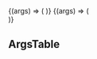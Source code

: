 


<Meta title="components/ProductCard" component={ProductCard} argTypes={{}} />

<Canvas>
  <Story name="Product Card Regular">
    {(args) => (
      <ProductCard
        imageUrl="https://images.unsplash.com/photo-1508013861974-9f6347163ebe?ixid=MnwxMjA3fDB8MHxwaG90by1wYWdlfHx8fGVufDB8fHx8&ixlib=rb-1.2.1&auto=format&fit=crop&w=1655&q=80"
        heading="Some product."
        description="This is a fine flower grown from quality seeds in a garden near you. Price includes pot and saucer."
        price="125"
        addItemToCart={addItemToCart}
        {...args}
      />
    )}
  </Story>
  <Story name="Product Card Multiple">
    {(args) => (
      <div
        style={{
          display: 'flex',
          flexFlow: 'wrap',
          justifyContent: 'space-between'
        }}
      >
        <ProductCard
          imageUrl="https://images.unsplash.com/photo-1508013861974-9f6347163ebe?ixid=MnwxMjA3fDB8MHxwaG90by1wYWdlfHx8fGVufDB8fHx8&ixlib=rb-1.2.1&auto=format&fit=crop&w=400&q=30"
          heading="Monstera"
          description="This is a fine flower grown from quality seeds in a garden near you. Price includes pot and saucer."
          price="125"
          addItemToCart={addItemToCart}
          {...args}
        />
        <ProductCard
          imageUrl="https://images.unsplash.com/photo-1592221069981-9b83d4a73125?ixid=MnwxMjA3fDB8MHxwaG90by1wYWdlfHx8fGVufDB8fHx8&ixlib=rb-1.2.1&auto=format&fit=crop&w=400&q=30"
          heading="Lush big leaf"
          description="This is a fine flower grown from quality seeds in a garden near you. Price includes pot and saucer."
          price="150"
          addItemToCart={addItemToCart}
          {...args}
        />
        <ProductCard
          imageUrl="https://images.unsplash.com/photo-1561641250-c06551cf3b02?ixid=MnwxMjA3fDB8MHxwaG90by1wYWdlfHx8fGVufDB8fHx8&ixlib=rb-1.2.1&auto=format&fit=crop&w=400&q=30"
          heading="Exclusive bonsai"
          description="This is a fine flower grown from quality seeds in a garden near you. Price includes pot and saucer."
          price="250"
          addItemToCart={addItemToCart}
          {...args}
        />
      </div>
    )}
  </Story>
</Canvas>

## ArgsTable

<ArgsTable of={ProductCard} />
